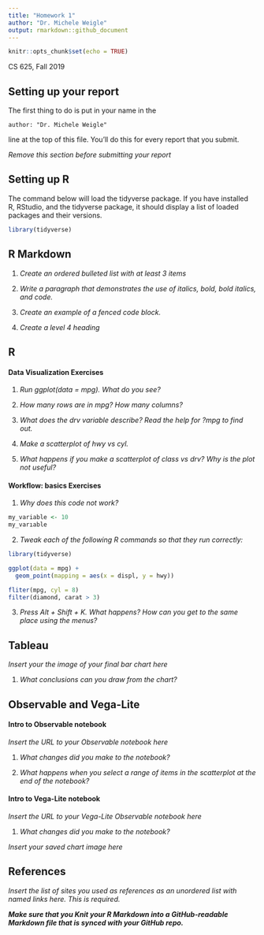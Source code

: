 ```yaml
---
title: "Homework 1"
author: "Dr. Michele Weigle"
output: rmarkdown::github_document
---
```


```r
knitr::opts_chunk$set(echo = TRUE)
```

CS 625, Fall 2019

## Setting up your report 

The first thing to do is put in your name in the 
```
author: "Dr. Michele Weigle"
```
line at the top of this file.  You'll do this for every report that you submit.

*Remove this section before submitting your report*

## Setting up R

The command below will load the tidyverse package.  If you have installed R, RStudio, and the tidyverse package, it should display a list of loaded packages and their versions.
```r
library(tidyverse)
```

## R Markdown 

1. *Create an ordered bulleted list with at least 3 items*

2. *Write a paragraph that demonstrates the use of italics, bold, bold italics, and code.*

3. *Create an example of a fenced code block.*

4. *Create a level 4 heading*

## R 

#### Data Visualization Exercises

1. *Run ggplot(data = mpg). What do you see?*

2. *How many rows are in mpg? How many columns?*

3. *What does the drv variable describe? Read the help for ?mpg to find out.*

4. *Make a scatterplot of hwy vs cyl.*

5. *What happens if you make a scatterplot of class vs drv? Why is the plot not useful?*


#### Workflow: basics Exercises

1. *Why does this code not work?*

```r
my_variable <- 10
my_varıable
```

2. *Tweak each of the following R commands so that they run correctly:*

```r
library(tidyverse)

ggplot(data = mpg) + 
  geom_point(mapping = aes(x = displ, y = hwy))

fliter(mpg, cyl = 8)
filter(diamond, carat > 3)
```

3. *Press Alt + Shift + K. What happens? How can you get to the same place using the menus?*

## Tableau

*Insert your the image of your final bar chart here*

1. *What conclusions can you draw from the chart?*


## Observable and Vega-Lite

#### Intro to Observable notebook
*Insert the URL to your Observable notebook here*

1. *What changes did you make to the notebook?*

2. *What happens when you select a range of items in the scatterplot at the end of the notebook?*

#### Intro to Vega-Lite notebook
*Insert the URL to your Vega-Lite Observable notebook here*

1. *What changes did you make to the notebook?*

*Insert your saved chart image here*

## References

*Insert the list of sites you used as references as an unordered list with named links here.  This is required.*

***Make sure that you Knit your R Markdown into a GitHub-readable Markdown file that is synced with your GitHub repo.***
